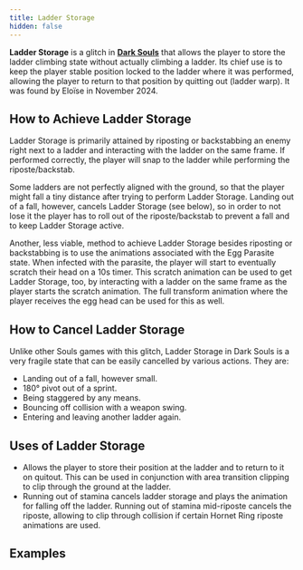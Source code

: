 ```yaml
---
title: Ladder Storage
hidden: false
---
```



**Ladder Storage** is a glitch in [**Dark Souls**](/darksouls) that allows the player to store the ladder climbing state without actually climbing a ladder. Its chief use is to keep the player stable position locked to the ladder where it was performed, allowing the player to return to that position by quitting out (ladder warp). It was found by Eloïse in November 2024.

## How to Achieve Ladder Storage

Ladder Storage is primarily attained by riposting or backstabbing an enemy right next to a ladder and interacting with the ladder on the same frame. If performed correctly, the player will snap to the ladder while performing the riposte/backstab.

Some ladders are not perfectly aligned with the ground, so that the player might fall a tiny distance after trying to perform Ladder Storage. Landing out of a fall, however, cancels Ladder Storage (see below), so in order to not lose it the player has to roll out of the riposte/backstab to prevent a fall and to keep Ladder Storage active.

Another, less viable, method to achieve Ladder Storage besides riposting or backstabbing is to use the animations associated with the Egg Parasite state. When infected with the parasite, the player will start to eventually scratch their head on a 10s timer. This scratch animation can be used to get Ladder Storage, too, by interacting with a ladder on the same frame as the player starts the scratch animation. The full transform animation where the player receives the egg head can be used for this as well.

## How to Cancel Ladder Storage

Unlike other Souls games with this glitch, Ladder Storage in Dark Souls is a very fragile state that can be easily cancelled by various actions. They are:

- Landing out of a fall, however small.
- 180° pivot out of a sprint.
- Being staggered by any means.
- Bouncing off collision with a weapon swing.
- Entering and leaving another ladder again.

## Uses of Ladder Storage

- Allows the player to store their position at the ladder and to return to it on quitout. This can be used in conjunction with area transition clipping to clip through the ground at the ladder.
- Running out of stamina cancels ladder storage and plays the animation for falling off the ladder. Running out of stamina mid-riposte cancels the riposte, allowing to clip through collision if certain Hornet Ring riposte animations are used.

## Examples

<YouTube id="https://www.youtube.com/watch?v=C-l1Dvc5pHQ?t=103" />

<YouTube id="https://www.youtube.com/watch?v=dIUlA0aLzIg" />
